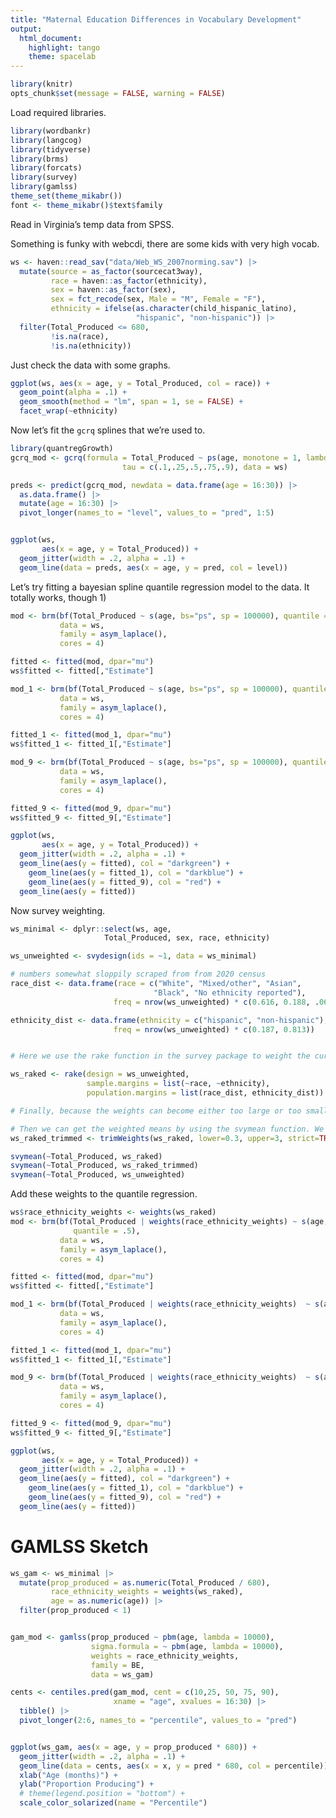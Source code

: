 ```yaml
---
title: "Maternal Education Differences in Vocabulary Development"
output:
  html_document:
    highlight: tango
    theme: spacelab
---
```


```r
library(knitr)
opts_chunk$set(message = FALSE, warning = FALSE)
```

Load required libraries.
```r
library(wordbankr)
library(langcog)
library(tidyverse)
library(brms)
library(forcats)
library(survey)
library(gamlss)
theme_set(theme_mikabr())
font <- theme_mikabr()$text$family
```
Read in Virginia's temp data from SPSS.

Something is funky with webcdi, there are some kids with very high vocab. 

```r
ws <- haven::read_sav("data/Web_WS_2007norming.sav") |>
  mutate(source = as_factor(sourcecat3way), 
         race = haven::as_factor(ethnicity), 
         sex = haven::as_factor(sex),
         sex = fct_recode(sex, Male = "M", Female = "F"),
         ethnicity = ifelse(as.character(child_hispanic_latino), 
                            "hispanic", "non-hispanic")) |>
  filter(Total_Produced <= 680, 
         !is.na(race), 
         !is.na(ethnicity))
```

Just check the data with some graphs. 

```r
ggplot(ws, aes(x = age, y = Total_Produced, col = race)) + 
  geom_point(alpha = .1) + 
  geom_smooth(method = "lm", span = 1, se = FALSE) + 
  facet_wrap(~ethnicity)
```

Now let's fit the `gcrq` splines that we're used to. 

```r
library(quantregGrowth)
gcrq_mod <- gcrq(formula = Total_Produced ~ ps(age, monotone = 1, lambda = 1000),
                         tau = c(.1,.25,.5,.75,.9), data = ws)

preds <- predict(gcrq_mod, newdata = data.frame(age = 16:30)) |>
  as.data.frame() |>
  mutate(age = 16:30) |>
  pivot_longer(names_to = "level", values_to = "pred", 1:5)


ggplot(ws,
       aes(x = age, y = Total_Produced)) +
  geom_jitter(width = .2, alpha = .1) +
  geom_line(data = preds, aes(x = age, y = pred, col = level)) 
```

Let's try fitting a bayesian spline quantile regression model to the data. It totally works, though 1) 

```r

mod <- brm(bf(Total_Produced ~ s(age, bs="ps", sp = 100000), quantile = .5),
           data = ws,
           family = asym_laplace(), 
           cores = 4)

fitted <- fitted(mod, dpar="mu")
ws$fitted <- fitted[,"Estimate"]

mod_1 <- brm(bf(Total_Produced ~ s(age, bs="ps", sp = 100000), quantile = .1),
           data = ws,
           family = asym_laplace(), 
           cores = 4)

fitted_1 <- fitted(mod_1, dpar="mu")
ws$fitted_1 <- fitted_1[,"Estimate"]

mod_9 <- brm(bf(Total_Produced ~ s(age, bs="ps", sp = 100000), quantile = .9),
           data = ws,
           family = asym_laplace(), 
           cores = 4)

fitted_9 <- fitted(mod_9, dpar="mu")
ws$fitted_9 <- fitted_9[,"Estimate"]

ggplot(ws,
       aes(x = age, y = Total_Produced)) +
  geom_jitter(width = .2, alpha = .1) +
  geom_line(aes(y = fitted), col = "darkgreen") + 
    geom_line(aes(y = fitted_1), col = "darkblue") + 
    geom_line(aes(y = fitted_9), col = "red") + 
  geom_line(aes(y = fitted))


```
Now survey weighting. 

```r
ws_minimal <- dplyr::select(ws, age,
                     Total_Produced, sex, race, ethnicity)

ws_unweighted <- svydesign(ids = ~1, data = ws_minimal)

# numbers somewhat sloppily scraped from from 2020 census
race_dist <- data.frame(race = c("White", "Mixed/other", "Asian", 
                                "Black", "No ethnicity reported"),
                       freq = nrow(ws_unweighted) * c(0.616, 0.188, .060, .124, 0.01))

ethnicity_dist <- data.frame(ethnicity = c("hispanic", "non-hispanic"),
                       freq = nrow(ws_unweighted) * c(0.187, 0.813))


# Here we use the rake function in the survey package to weight the current data by the population values for each of the variables included in the dataset.

ws_raked <- rake(design = ws_unweighted,
                 sample.margins = list(~race, ~ethnicity),
                 population.margins = list(race_dist, ethnicity_dist))

# Finally, because the weights can become either too large or too small, we can put limits on the weights using the trimWeights function. In this example, we limit the weights to .3 to 3 (i.e. 3 means a value being counted three times as much as its original value).

# Then we can get the weighted means by using the svymean function. We can then compare these means with the original means to evaluate the changes the weights played.
ws_raked_trimmed <- trimWeights(ws_raked, lower=0.3, upper=3, strict=TRUE)

svymean(~Total_Produced, ws_raked)
svymean(~Total_Produced, ws_raked_trimmed)
svymean(~Total_Produced, ws_unweighted)
```

Add these weights to the quantile regression.

```r
ws$race_ethnicity_weights <- weights(ws_raked)
mod <- brm(bf(Total_Produced | weights(race_ethnicity_weights) ~ s(age, bs="ps", sp = 100000), 
              quantile = .5),
           data = ws,
           family = asym_laplace(), 
           cores = 4)

fitted <- fitted(mod, dpar="mu")
ws$fitted <- fitted[,"Estimate"]

mod_1 <- brm(bf(Total_Produced | weights(race_ethnicity_weights)  ~ s(age, bs="ps", sp = 100000), quantile = .1),
           data = ws,
           family = asym_laplace(), 
           cores = 4)

fitted_1 <- fitted(mod_1, dpar="mu")
ws$fitted_1 <- fitted_1[,"Estimate"]

mod_9 <- brm(bf(Total_Produced | weights(race_ethnicity_weights)  ~ s(age, bs="ps", sp = 100000), quantile = .9),
           data = ws,
           family = asym_laplace(), 
           cores = 4)

fitted_9 <- fitted(mod_9, dpar="mu")
ws$fitted_9 <- fitted_9[,"Estimate"]

ggplot(ws,
       aes(x = age, y = Total_Produced)) +
  geom_jitter(width = .2, alpha = .1) +
  geom_line(aes(y = fitted), col = "darkgreen") + 
    geom_line(aes(y = fitted_1), col = "darkblue") + 
    geom_line(aes(y = fitted_9), col = "red") + 
  geom_line(aes(y = fitted))
```

# GAMLSS Sketch

```r
ws_gam <- ws_minimal |>
  mutate(prop_produced = as.numeric(Total_Produced / 680), 
         race_ethnicity_weights = weights(ws_raked), 
         age = as.numeric(age)) |>
  filter(prop_produced < 1) 


gam_mod <- gamlss(prop_produced ~ pbm(age, lambda = 10000), 
                  sigma.formula = ~ pbm(age, lambda = 10000),
                  weights = race_ethnicity_weights,
                  family = BE,
                  data = ws_gam)

cents <- centiles.pred(gam_mod, cent = c(10,25, 50, 75, 90), 
                       xname = "age", xvalues = 16:30) |>
  tibble() |>
  pivot_longer(2:6, names_to = "percentile", values_to = "pred")


ggplot(ws_gam, aes(x = age, y = prop_produced * 680)) + 
  geom_jitter(width = .2, alpha = .1) +
  geom_line(data = cents, aes(x = x, y = pred * 680, col = percentile)) +
  xlab("Age (months)") + 
  ylab("Proportion Producing") + 
  # theme(legend.position = "bottom") + 
  scale_color_solarized(name = "Percentile")
```


